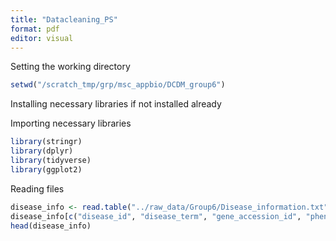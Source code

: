 ```yaml
---
title: "Datacleaning_PS"
format: pdf
editor: visual
---
```


Setting the working directory

```r
setwd("/scratch_tmp/grp/msc_appbio/DCDM_group6")

```

Installing necessary libraries if not installed already

Importing necessary libraries

```r
library(stringr)
library(dplyr)
library(tidyverse)
library(ggplot2)
```

Reading files

```r
disease_info <- read.table("../raw_data/Group6/Disease_information.txt", sep = ",")
disease_info[c("disease_id", "disease_term", "gene_accession_id", "phenodigm_score")] <- str_split_fixed(disease_info[2], ',',4)
head(disease_info)
```
